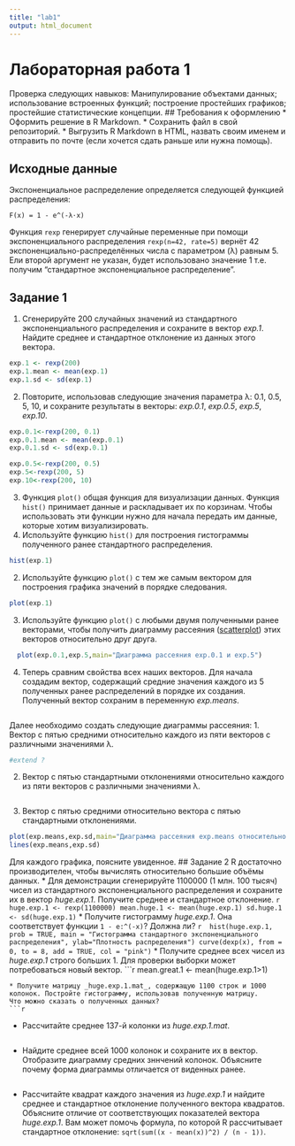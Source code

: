 ```yaml
---
title: "lab1"
output: html_document
---
```


# Лабораторная работа 1

Проверка следующих навыков: Манипулирование объектами данных; использование встроенных функций; 
построение простейших графиков; простейшие статистические концепции.
## Требования к оформлению
* Оформить решение в R Markdown. 
* Сохранить файл в свой репозиторий.
* Выгрузить R Markdown в HTML, назвать своим именем и отправить по почте (если хочется сдать раньше или нужна помощь).

## Исходные данные
Экспоненциальное распределение определяется следующей функцией распределения:
```
F(x) = 1 - e^(-λ⋅x)

```
Функция ``rexp`` генерирует случайные переменные при помощи экспоненциального распределения
``rexp(n=42, rate=5)`` вернёт 42 экспоненциально-распределённых числа с параметром (λ) равным 5. 
Ели второй аргумент не указан, будет использовано значение 1 т.е. получим "стандартное экспоненциальное распределение".

## Задание 1
1. Сгенерируйте 200 случайных значений из стандартного экспоненциального распределения и сохраните в вектор
_exp.1_. Найдите среднее и стандартное отклонение из данных этого вектора.
```r
exp.1 <- rexp(200)
exp.1.mean <- mean(exp.1)
exp.1.sd <- sd(exp.1)

```
2. Повторите, использовав следующие значения параметра λ: 0.1, 0.5, 5, 10, и сохраните результаты в векторы: 
_exp.0.1_, _exp.0.5_, _exp.5_, _exp.10_.
```r
exp.0.1<-rexp(200, 0.1)
exp.0.1.mean <- mean(exp.0.1)
exp.0.1.sd <- sd(exp.0.1)

exp.0.5<-rexp(200, 0.5)
exp.5<-rexp(200, 5)
exp.10<-rexp(200, 10)
```
3. Функция ``plot()`` общая функция для визуализации данных. Функция ``hist()`` принимает данные и раскладывает 
их по корзинам. Чтобы использовать эти функции нужно для начала передать им данные, которые хотим визуализировать.
  1. Используйте функцию ``hist()`` для построения гистограммы полученного ранее стандартного распределения.
```r
hist(exp.1)
```
  2. Используйте функцию ``plot()`` с тем же самым вектором для построения графика значений в порядке следования.
```r
plot(exp.1)
```
  3. Используйте функцию ``plot()`` с любыми двумя полученными ранее векторами, чтобы получить диаграмму рассеяния ([scatterplot](https://www.mathsisfun.com/data/scatter-xy-plots.html)) 
  этих векторов относительно друг друга.
```r
  plot(exp.0.1,exp.5,main="Диаграмма рассеяния exp.0.1 и exp.5")
```
4. Теперь сравним свойства всех наших векторов. Для начала создадим вектор,
содержащий средние значения каждого из 5 полученных ранее распределений в порядке их создания.
Полученный вектор сохраним в переменную _exp.means_. 
```r


```
Далее необходимо создать следующие диаграммы рассеяния:
  1. Вектор с пятью средними относительно каждого из пяти векторов с различными значениями λ.
```r
#extend ?
```
  2. Вектор с пятью стандартными отклонениями относительно каждого из пяти векторов с различными значениями λ.
  ```r
  
  ```
  3. Вектор с пятью средними относительно вектора с пятью стандартными отклонениями.
 ```r
 plot(exp.means,exp.sd,main="Диаграмма рассеяния exp.means относительно exp.sd")
lines(exp.means,exp.sd)
   ```
Для каждого графика, поясните увиденное.
## Задание 2
R достаточно производителен, чтобы вычислять относительно большие объёмы данных.
* Для демонстрации сгенерируйте 1100000 (1 млн. 100 тысяч) чисел из стандартного экспоненциального распределения
и сохраните их в вектор _huge.exp.1_. Получите среднее и стандартное отклонение.
 ```r
huge.exp.1 <- rexp(1100000)
mean.huge.1 <- mean(huge.exp.1)
sd.huge.1 <- sd(huge.exp.1)
   ```
* Получите гистограмму _huge.exp.1_. Она соответствует функции ``1 - e:^(-x)``? Должна ли?
 ```r
 hist(huge.exp.1, prob = TRUE, main = "Гистограмма стандартного экспоненциального распределения", ylab="Плотность распределения")
curve(dexp(x), from = 0, to = 8, add = TRUE, col = "pink")
   ```
* Получите среднее всех чисел из _huge.exp.1_ строго больших 1. Для проверки выборки может потребоваться новый вектор.
 ```r
 mean.great.1 <- mean(huge.exp.1>1)

   ```
* Получите матрицу _huge.exp.1.mat_, содержащую 1100 строк и 1000 колонок. Постройте гистограмму, использовав полученную матрицу.
Что можно сказать о полученных данных?
 ```r
 
   ```
* Рассчитайте среднее 137-й колонки из _huge.exp.1.mat_.
 ```r

   ```
* Найдите среднее всей 1000 колонок и сохраните их в вектор. Отобразите диаграмму средних зннчений колонок.
Объясните почему форма диаграммы отличается от виденных ранее.
 ```r
 

   ```
* Рассчитайте квадрат каждого значения из _huge.exp.1_ и найдите среднее и стандартное отклонение полученного вектора квадратов.
Объясните отличие от соответствующих показателей вектора _huge.exp.1_. Вам может помочь формула, по которой R рассчитывает
стандартное отклонение: ``sqrt(sum((x - mean(x))^2) / (n - 1))``.
 ```r

   ```
 